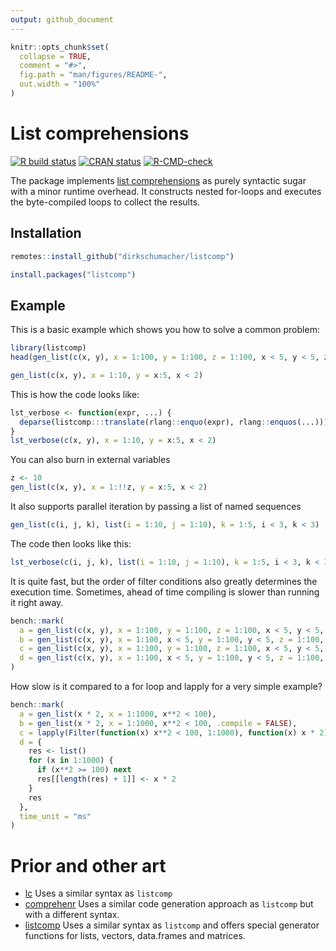 ```yaml
---
output: github_document
---
```


<!-- README.md is generated from README.Rmd. Please edit that file -->

```r
knitr::opts_chunk$set(
  collapse = TRUE,
  comment = "#>",
  fig.path = "man/figures/README-",
  out.width = "100%"
)
```
# List comprehensions

<!-- badges: start -->
[![R build status](https://github.com/dirkschumacher/listcomp/workflows/R-CMD-check/badge.svg)](https://github.com/dirkschumacher/listcomp/actions)
[![CRAN status](https://www.r-pkg.org/badges/version/listcomp)](https://CRAN.R-project.org/package=listcomp)
[![R-CMD-check](https://github.com/dirkschumacher/listcomp/workflows/R-CMD-check/badge.svg)](https://github.com/dirkschumacher/listcomp/actions)
<!-- badges: end -->

The package implements [list comprehensions](https://en.wikipedia.org/wiki/List_comprehension) as purely syntactic sugar with a minor runtime overhead. It constructs nested for-loops and executes the byte-compiled loops to collect the results.

## Installation

``` r
remotes::install_github("dirkschumacher/listcomp")
```

``` r
install.packages("listcomp")
```

## Example

This is a basic example which shows you how to solve a common problem:

```r
library(listcomp)
head(gen_list(c(x, y), x = 1:100, y = 1:100, z = 1:100, x < 5, y < 5, z == x + y))
```

```r
gen_list(c(x, y), x = 1:10, y = x:5, x < 2)
```

This is how the code looks like:
```r
lst_verbose <- function(expr, ...) {
  deparse(listcomp:::translate(rlang::enquo(expr), rlang::enquos(...)))
}
lst_verbose(c(x, y), x = 1:10, y = x:5, x < 2)
```

You can also burn in external variables
```r
z <- 10
gen_list(c(x, y), x = 1:!!z, y = x:5, x < 2)
```

It also supports parallel iteration by passing a list of named sequences

```r
gen_list(c(i, j, k), list(i = 1:10, j = 1:10), k = 1:5, i < 3, k < 3)
```

The code then looks like this:

```r
lst_verbose(c(i, j, k), list(i = 1:10, j = 1:10), k = 1:5, i < 3, k < 3)
```

It is quite fast, but the order of filter conditions also greatly determines the execution time.
Sometimes, ahead of time compiling is slower than running it right away.

```r
bench::mark(
  a = gen_list(c(x, y), x = 1:100, y = 1:100, z = 1:100, x < 5, y < 5, z == x + y),
  b = gen_list(c(x, y), x = 1:100, x < 5, y = 1:100, y < 5, z = 1:100, z == x + y),
  c = gen_list(c(x, y), x = 1:100, y = 1:100, z = 1:100, x < 5, y < 5, z == x + y, .compile = FALSE),
  d = gen_list(c(x, y), x = 1:100, x < 5, y = 1:100, y < 5, z = 1:100, z == x + y, .compile = FALSE)
)
```

How slow is it compared to a for loop and lapply for a very simple example?

```r
bench::mark(
  a = gen_list(x * 2, x = 1:1000, x**2 < 100),
  b = gen_list(x * 2, x = 1:1000, x**2 < 100, .compile = FALSE),
  c = lapply(Filter(function(x) x**2 < 100, 1:1000), function(x) x * 2),
  d = {
    res <- list()
    for (x in 1:1000) {
      if (x**2 >= 100) next
      res[[length(res) + 1]] <- x * 2
    }
    res
  }, 
  time_unit = "ms"
)
```

# Prior and other art

* [lc](https://github.com/mailund/lc) Uses a similar syntax as `listcomp`
* [comprehenr](https://github.com/gdemin/comprehenr) Uses a similar code generation approach as `listcomp` but with a different syntax.
* [listcomp](https://github.com/patrickroocks/listcompr) Uses a similar syntax as `listcomp` and offers special generator functions for lists, vectors, data.frames
and matrices.
